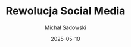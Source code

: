 ---
title: "Rewolucja Social Media"
author: "Michał Sadowski"
published: true
status: "listening"
bookType: "audiobook"
tag: "Business"
cover: "/books/rewolucja-social-media.jpg"
date: "2025-05-10"
--- 